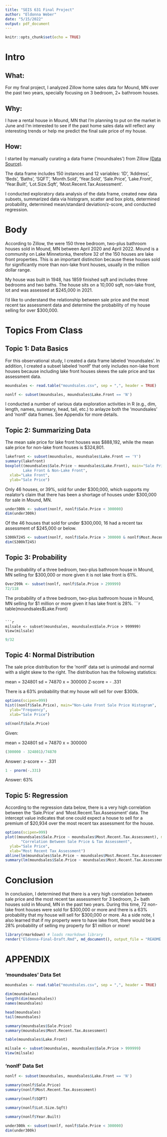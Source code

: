 ```yaml
---
title: "SEIS 631 Final Project"
author: "Eldonna Weber"
date: "5/15/2022"
output: pdf_document
---
```


```r
knitr::opts_chunk$set(echo = TRUE)
```


# Intro

## What:  
For my final project, I analyzed Zillow home sales data for Mound,
MN over the past two years, specially focusing on 3 bedroom, 2+ bathroom houses.

## Why:  
I have a rental house in Mound, MN that I'm planning to put on the market in 
June and I'm interested to see if the past home sales data will reflect any 
interesting trends or help me predict the final sale price of my house.

## How:  
I started by manually curating a data frame ('moundsales') from Zillow 
[(Data Source)](https://www.zillow.com/mound-mn/sold/house_type/3-3_beds/2.0-_baths/3_p/?searchQueryState=%7B%22pagination%22%3A%7B%22currentPage%22%3A3%7D%2C%22usersSearchTerm%22%3A%22Mound%2C%20MN%22%2C%22mapBounds%22%3A%7B%22west%22%3A-93.75159852978517%2C%22east%22%3A-93.56963747021486%2C%22south%22%3A44.87695033358592%2C%22north%22%3A44.992152656806155%7D%2C%22mapZoom%22%3A12%2C%22regionSelection%22%3A%5B%7B%22regionId%22%3A26000%2C%22regionType%22%3A6%7D%5D%2C%22isMapVisible%22%3Atrue%2C%22filterState%22%3A%7B%22beds%22%3A%7B%22max%22%3A3%2C%22min%22%3A3%7D%2C%22baths%22%3A%7B%22min%22%3A2%7D%2C%22con%22%3A%7B%22value%22%3Afalse%7D%2C%22fore%22%3A%7B%22value%22%3Afalse%7D%2C%22apa%22%3A%7B%22value%22%3Afalse%7D%2C%22mf%22%3A%7B%22value%22%3Afalse%7D%2C%22ah%22%3A%7B%22value%22%3Atrue%7D%2C%22sort%22%3A%7B%22value%22%3A%22globalrelevanceex%22%7D%2C%22nc%22%3A%7B%22value%22%3Afalse%7D%2C%22rs%22%3A%7B%22value%22%3Atrue%7D%2C%22land%22%3A%7B%22value%22%3Afalse%7D%2C%22tow%22%3A%7B%22value%22%3Afalse%7D%2C%22manu%22%3A%7B%22value%22%3Afalse%7D%2C%22cmsn%22%3A%7B%22value%22%3Afalse%7D%2C%22apco%22%3A%7B%22value%22%3Afalse%7D%2C%22fsba%22%3A%7B%22value%22%3Afalse%7D%7D%2C%22isListVisible%22%3Atrue%7D).

The data frame includes 150 instances and 12 variables:  'ID', 'Address', 
'Beds', 'Baths', 'SQFT', 'Month.Sold', 'Year.Sold', 'Sale.Price', 'Lake.Front', 
'Year.Built', 'Lot.Size.Sqft', 'Most.Recent.Tax.Assessment'.

I conducted exploratory data analysis of the data frame, created new 
data subsets, summarized data via histogram, scatter and box plots, determined 
probability, determined mean/standard deviation/z-score, and conducted 
regression.

  

# Body

According to Zillow, the were 150 three bedroom, two-plus bathroom houses sold 
in Mound, MN between April 2020 and April 2022. Mound is a community on 
Lake Minnetonka, therefore 32 of the 150 houses are lake front properties.  This
is an important distinction because these houses sold for significantly more 
than non-lake front houses, usually in the million dollar range. 

My house was built in 1948, has 1859 finished sqft and includes three bedrooms
and two baths.  The house sits on a 10,000 sqft, non-lake front, lot and was 
assessed at $245,000 in 2021. 

I'd like to understand the relationship between sale price and the most recent
tax assessment data and determine the probability of my house selling for over 
$300,000.



# Topics From Class

## Topic 1: Data Basics

For this observational study, I created a data frame labeled 'moundsales'.  In 
addition, I created a subset labeled 'nonlf' that only includes non-lake front
houses because including lake front houses skews the sale price and tax 
assessment data.

```r
moundsales <- read.table("moundsales.csv", sep = ",", header = TRUE)
```


```r
nonlf <- subset(moundsales, moundsales$Lake.Front == 'N')
```

I conducted a number of various data exploration activities in R (e.g., dim, 
length, names, summary, head, tail, etc.) to anlayze both the 'moundsales' and
'nonlf' data frames.  See Appendix for more details.


## Topic 2:  Summarizing Data

The mean sale price for lake front houses was $888,192, while the mean sale 
price for non-lake front houses is $324,801.

```r
lakefront <- subset(moundsales, moundsales$Lake.Front == 'Y')
summary(lakefront)
boxplot((moundsales$Sale.Price ~ moundsales$Lake.Front), main="Sale Price by 
        Lake Front & Non-Lake Front",
  xlab="Lake Front",
  ylab="Sale Price")
```
    

Only 46 houses, or 39%, sold for under $300,000, which supports my realator's 
claim that there has been a shortage of houses under $300,000 for sale in 
Mound, MN.


```r
under300k <- subset(nonlf, nonlf$Sale.Price < 300000)
dim(under300k)
```


Of the 46 houses that sold for under $300,000, 16 had a recent tax 
assessment of $245,000 or below.


```r
S300kT245 <- subset(nonlf, nonlf$Sale.Price > 300000 & nonlf$Most.Recent.Tax.Assessment < 246000)
dim(S300kT245)
```




## Topic 3: Probability


The probability of a three bedroom, two-plus bathroom house in Mound, MN selling
for $300,000 or more given it is not lake front is 61%.

```r
Over299k <- subset(nonlf, nonlf$Sale.Price > 299999)
72/118
```


 
The probability of a three bedroom, two-plus bathroom house in Mound, MN selling
for $1 million or more given it has lake front is 28%.
```r
table(moundsales$Lake.Front)
```

```r
milsale <- subset(moundsales, moundsales$Sale.Price > 999999)
View(milsale)
```

```r
9/32
```



## Topic 4: Normal Distribution

The sale price distribution for the 'nonlf' data set is unimodal and normal with
a slight skew to the right.  The distribution has the following statistics:

mean = 324801
sd = 74870
x = 300000
Z-score =  - .331

There is a 63% probability that my house will sell for over $300k.



```r
options(scipen=999)
hist((nonlf$Sale.Price), main="Non-Lake Front Sale Price Histogram",
  ylab="Frequency",
  xlab="Sale Price")
```

```r
sd(nonlf$Sale.Price)
```


Given: 

mean = 324801
sd = 74870
x = 300000

```r
(300000 - 324801)/74870
```
Answer:  z-score = - .331


```r
1 - pnorm(-.331)
```
Answer:  63%



## Topic 5: Regression


According to the regression data below, there is a very high correlation between
the 'Sale.Price' and 'Most.Recent.Tax.Assessment' data.  The intercept value 
indicates that one could expect a house to sell for a premium of $20,934 over
the most recent tax assessment for the house.



```r
options(scipen=999)
plot((moundsales$Sale.Price ~ moundsales$Most.Recent.Tax.Assessment), main=
       "Correlation Between Sale Price & Tax Assessment",
  ylab="Sale Price",
  xlab="Most Recent Tax Assessment")
abline(lm(moundsales$Sale.Price ~ moundsales$Most.Recent.Tax.Assessment))
summary(lm(moundsales$Sale.Price ~ moundsales$Most.Recent.Tax.Assessment))
```


# Conclusion

In conclusion, I determined that there is a very high correlation between sale 
price and the most recent tax assessment for 3 bedroom, 2+ bath houses sold in 
Mound, MN in the past two years.  During this time, 72 non-lake front houses 
were sold for $300,000 or more and there is a 63% probability that my house will 
sell for $300,000 or more.  As a side note, I also learned that if my property
were to have lake front, there would be a 28% probability of selling my property
for $1 million or more!

```r
library(rmarkdown) # loads rmarkdown library
render("Eldonna-Final-Draft.Rmd", md_document(), output_file = "README.md") # converts Rmd -> md, writes to README.md
```


# APPENDIX

### 'moundsales' Data Set

```r
moundsales <- read.table("moundsales.csv", sep = ",", header = TRUE)
```


```r
dim(moundsales)
length(dim(moundsales))
names(moundsales)
```

```r
head(moundsales)
tail(moundsales)
```

```r
summary(moundsales$Sale.Price)
summary(moundsales$Most.Recent.Tax.Assessment)
```
```r
table(moundsales$Lake.Front)
```

```r
milsale <- subset(moundsales, moundsales$Sale.Price > 999999)
View(milsale)
```



### 'nonlf' Data Set

```r
nonlf <- subset(moundsales, moundsales$Lake.Front == 'N')
```


```r
summary(nonlf$Sale.Price)
summary(nonlf$Most.Recent.Tax.Assessment)
```

```r
summary(nonlf$SQFT)
```

```r
summary(nonlf$Lot.Size.Sqft)
```
```r
summary(nonlf$Year.Built)
```

```r
under300k <- subset(nonlf, nonlf$Sale.Price < 300000)
dim(under300k)
```




